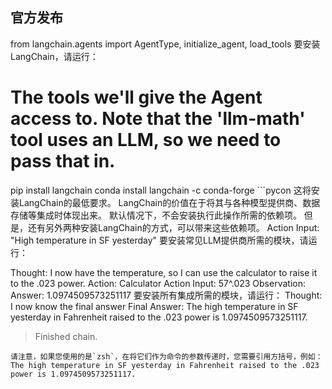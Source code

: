 ## 官方发布
from langchain.agents import AgentType, initialize_agent, load_tools
要安装LangChain，请运行：


# The tools we'll give the Agent access to. Note that the 'llm-math' tool uses an LLM, so we need to pass that in.

<Tabs>
  <TabItem value="pip" label="Pip" default>
    <CodeBlock language="bash">pip install langchain</CodeBlock>
  </TabItem>
  <TabItem value="conda" label="Conda">
    <CodeBlock language="bash">conda install langchain -c conda-forge</CodeBlock>
  </TabItem>
</Tabs>
```pycon
这将安装LangChain的最低要求。
LangChain的价值在于将其与各种模型提供商、数据存储等集成时体现出来。
默认情况下，不会安装执行此操作所需的依赖项。
但是，还有另外两种安装LangChain的方式，可以带来这些依赖项。
Action Input: "High temperature in SF yesterday"
要安装常见LLM提供商所需的模块，请运行：

Thought: I now have the temperature, so I can use the calculator to raise it to the .023 power.
Action: Calculator
Action Input: 57^.023
Observation: Answer: 1.0974509573251117
要安装所有集成所需的模块，请运行：
Thought: I now know the final answer
Final Answer: The high temperature in SF yesterday in Fahrenheit raised to the .023 power is 1.0974509573251117.

> Finished chain.
```
请注意，如果您使用的是`zsh`，在将它们作为命令的参数传递时，您需要引用方括号，例如：
The high temperature in SF yesterday in Fahrenheit raised to the .023 power is 1.0974509573251117.
```
